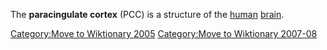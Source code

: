 [[Category:Move to Wiktionary 2005]]
[[Category:Move to Wiktionary 2007-08]]

The '''paracingulate cortex''' (PCC) is a structure of the [[human]] [[brain]].